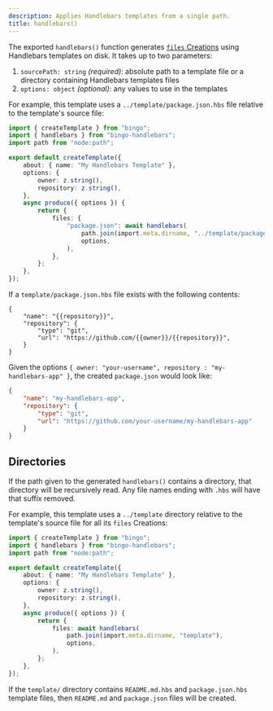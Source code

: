 ```yaml
---
description: Applies Handlebars templates from a single path.
title: handlebars()
---
```


The exported `handlebars()` function generates [`files` Creations](/build/concepts/creations#files) using Handlebars templates on disk.
It takes up to two parameters:

1. `sourcePath: string` _(required)_: absolute path to a template file or a directory containing Handlebars templates files
2. `options: object` _(optional)_: any values to use in the templates

For example, this template uses a `../template/package.json.hbs` file relative to the template's source file:

```ts
import { createTemplate } from "bingo";
import { handlebars } from "bingo-handlebars";
import path from "node:path";

export default createTemplate({
	about: { name: "My Handlebars Template" },
	options: {
		owner: z.string(),
		repository: z.string(),
	},
	async produce({ options }) {
		return {
			files: {
				"package.json": await handlebars(
					path.join(import.meta.dirname, "../template/package.json.hbs"),
					options,
				),
			},
		};
	},
});
```

If a `template/package.json.hbs` file exists with the following contents:

```plaintext title="template/package.json.hbs"
{
	"name": "{{repository}}",
	"repository": {
		"type": "git",
		"url": "https://github.com/{{owner}}/{{repository}}",
	}
}
```

Given the options `{ owner: "your-username", repository : "my-handlebars-app" }`, the created `package.json` would look like:

```json title="package.json"
{
	"name": "my-handlebars-app",
	"repository": {
		"type": "git",
		"url": "https://github.com/your-username/my-handlebars-app"
	}
}
```

## Directories

If the path given to the generated `handlebars()` contains a directory, that directory will be recursively read.
Any file names ending with `.hbs` will have that suffix removed.

For example, this template uses a `../template` directory relative to the template's source file for all its `files` Creations:

```ts
import { createTemplate } from "bingo";
import { handlebars } from "bingo-handlebars";
import path from "node:path";

export default createTemplate({
	about: { name: "My Handlebars Template" },
	options: {
		owner: z.string(),
		repository: z.string(),
	},
	async produce({ options }) {
		return {
			files: await handlebars(
				path.join(import.meta.dirname, "template"),
				options,
			),
		};
	},
});
```

If the `template/` directory contains `README.md.hbs` and `package.json.hbs` template files, then `README.md` and `package.json` files will be created.
